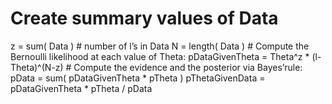 # Create summary values of Data
z = sum( Data ) # number of l's in Data
N = length( Data )
# Compute the Bernoulli likelihood at each value of Theta:
pDataGivenTheta = Theta^z * (l-Theta)^(N-z)
# Compute the evidence and the posterior via Bayes'rule:
pData = sum( pDataGivenTheta * pTheta )
pThetaGivenData = pDataGivenTheta * pTheta / pData 

